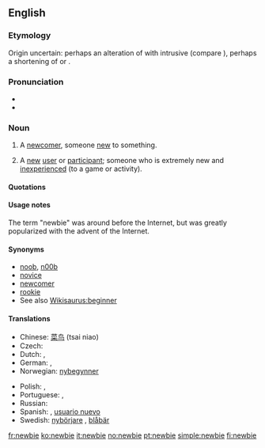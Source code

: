 ==English==

===Etymology===
Origin uncertain: perhaps an alteration of {{term|newie}} with intrusive {{term||B}} (compare {{term|freebie}}), perhaps a shortening of {{term|new boy}} or {{term|new}} {{term|beginner}}.

===Pronunciation===
* {{IPA|/ˈnjuːbi/|/ˈnuːbi/}}
* {{rhymes|uːbi}}

===Noun===
{{en-noun}}

# A [[newcomer]], someone [[new]] to something.
# {{context|Internet}} A [[new]] [[user]] or [[participant]]; someone who is extremely new and [[inexperienced]] (to a game or activity).

====Quotations====
{{seecites}}

====Usage notes====
The term "newbie" was around before the Internet, but was greatly popularized with the advent of the Internet.

====Synonyms====
* [[noob]], [[n00b]]
* [[novice]]
* [[newcomer]]
* [[rookie]]
* See also [[Wikisaurus:beginner]]

====Translations====
{{trans-top|new (inexperienced) user or participant}}
* Chinese: [[菜鸟]] (tsai niao)
* Czech: {{t-|cs|nováček|m}}
* Dutch: {{t|nl|nieuweling|m}}, {{t|nl|beginneling|m}}
* German: {{t+|de|Neuling}}, {{t+|de|Anfänger}}
* Norwegian: [[nybegynner]]
{{trans-mid}}
* Polish: {{t-|pl|nowicjusz|m}}, {{t-|pl|nowicjuszka|f}}
* Portuguese: {{t+|pt|novato}}, {{t+|pt|iniciante}}
* Russian: {{t+|ru|новичок|m|tr=novičók|sc=Cyrl}}
* Spanish: {{t-|es|novato}}, [[usuario nuevo]] {{m}}
* Swedish: [[nybörjare]] {{c}}, [[blåbär]] {{n}}
{{trans-bottom}}

[[fr:newbie]]
[[ko:newbie]]
[[it:newbie]]
[[no:newbie]]
[[pt:newbie]]
[[simple:newbie]]
[[fi:newbie]]